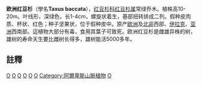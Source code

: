 {{Speciesbox 
| taxon = Taxus baccata
| authority = [[卡爾·林奈|L.]]
| image = Taxus baccata MHNT.jpg
| status = LC
| status_system = iucn3.1
| status_ref = <ref name=IUCN>{{IUCN| id = 42546| taxon = ''Taxus baccata''| assessors = Farjon, A.| assessment_year = 2010| version = 2013.2| accessdate = 31 May 2015}}</ref>
}}
'''欧洲红豆杉'''（學名'''Taxus baccata'''），[[红豆杉科|红豆杉科]][[红豆杉属|红豆杉属]]常绿乔木。植株高10-20m。叶线形，深绿色，长1-4cm，螺旋状着生，基部扭转排成二列。假种皮肉质、杯状、红色；种子坚果状，位于假种皮中。原产[[欧洲|欧洲]]及[[北非|北非]]西部、[[伊拉克|伊拉克]]、[[亚洲|亚洲]]西南部。這植物大部分有毒，食用其葉子可致死。欧洲红豆杉是雌雄异株的树，雄树的寿命天生要比雌树长得多，雄树能活5000多年。

==註釋==
{{Reflist}}
{{Taxonbar}}

[[Category:红豆杉属|O]]
[[Category:歐洲植物|O]]
[[Category:伊朗植物|O]]
[[Category:巴基斯坦植物|O]]
[[Category:烏克蘭植物|O]]
[[Category:有毒植物|O]]
[[Category:阿爾卑斯山脈植物|Category:阿爾卑斯山脈植物]]
[[Category:卡尔·林奈命名的生物分类|O]]